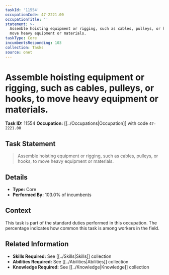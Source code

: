 ```yaml
---
taskId: '11554'
occupationCode: 47-2221.00
occupationTitle: ''
statement: >-
  Assemble hoisting equipment or rigging, such as cables, pulleys, or hooks, to
  move heavy equipment or materials.
taskType: Core
incumbentsResponding: 103
collection: Tasks
source: onet
---
```

# Assemble hoisting equipment or rigging, such as cables, pulleys, or hooks, to move heavy equipment or materials.

**Task ID:** 11554
**Occupation:** [[../Occupations|Occupation]] with code `47-2221.00`

## Task Statement

> Assemble hoisting equipment or rigging, such as cables, pulleys, or hooks, to move heavy equipment or materials.

## Details

- **Type:** Core
- **Performed By:** 103.0% of incumbents

## Context

This task is part of the standard duties performed in this occupation. The percentage indicates how common this task is among workers in the field.

## Related Information

- **Skills Required:** See [[../Skills|Skills]] collection
- **Abilities Required:** See [[../Abilities|Abilities]] collection
- **Knowledge Required:** See [[../Knowledge|Knowledge]] collection

